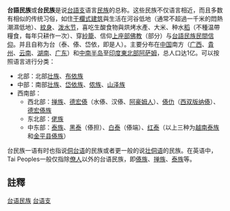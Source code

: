 {{Distinguish|泰民族}}{{Redirect2|台民族|使用[[臺灣話|臺灣話]]的族群|閩南裔臺灣人}}
{{NoteTA
|1=zh:台語支; zh-cn:壮傣语支; zh-tw:台語支; zh-hk:壮泰語支;
|2=zh:壮傣语支; zh-cn:台语支;
|3=zh:壮泰语支; zh-hk:台語支;
|4=zh:台語; zh-cn:壮傣语; zh-tw:台語; zh-hk:壮泰語;
|5=zh:壮傣语; zh-cn:台语;
|6=zh:壮泰语; zh-hk:台語;
|7=zh-hans:侗台语族; zh-hant:侗台語族; 
|8=zh-hans:侗台语; zh-hant:侗台語; 
}}

'''台語民族'''或'''台民族'''{{NoteTag|又称'''泰語民族'''，但不能簡稱為[[泰族|泰民族]]。}}是说[[台語支|台語支]]语言[[民族|民族]]的总称。这些民族不仅语言相近，而且多数有相似的传统习俗，如住[[干欄式建筑|干欄式建筑]]與生活在河谷低地（通常不超過一千米的悶熱潮濕低地）、[[紋身|紋身]]、[[泼水节|泼水节]]，喜吃生酸食物與烘烤水產、大米、种水[[稻|稻]]（不種温帶糧食，每年只耕作一次）、穿[[紗籠|紗籠]]、信仰[[上座部佛教|上座部佛教]]（部分）与[[台語民族民間信仰|台語民族民間信仰]]。并且自称为台（泰、傣、岱依，即是人）。主要分布在[[中国|中国]]南方（[[广西|广西]]、[[貴州|貴州]]、[[云南|云南]]、[[湖南|湖南]]、[[广东|广东]]）和[[中南半岛|中南半岛]]至[[印度東北部|印度東北部]][[阿萨姆|阿萨姆]]，总人口达1亿。可以按照语言进行分类：
*北部：北部[[壮族|壮族]]、[[布依族|布依族]]
*中部：南部[[壮族|壮族]]、[[岱依族|岱依族]]、[[侬族|侬族]]、[[山泽族|山泽族]]
*西南部：
**西北部：[[掸族|掸族]]、[[德宏傣|德宏傣]]（水傣、汉傣、[[阿豪姆人|阿豪姆人]]）、[[傣仂|傣仂]]（[[西双版纳|西双版纳]][[傣族|傣]]）、[[德宏傣族|德宏傣族]]
**东北部：[[佬族|佬族]]
**中东部：[[泰族|泰族]]、[[黑泰|黑泰]]（傣担）、[[白泰|白泰]]（傣端）、[[红泰|红泰]]（以上三种为[[越南泰族|越南泰族]]和[[金平苗族瑶族傣族自治县|金平县]][[傣族|傣族]]）

台民族一语有时也指说[[侗台語族|侗台语]]的民族或者更一般的说[[侗台语系|壮侗语]]的民族。在英语中，Tai Peoples一般仅指除[[僚人|僚人]]以外的台语民族，即[[傣族|傣族]]、[[掸族|掸族]]、[[泰族|泰族]]等。

== 註釋 ==
{{NoteFoot}}

[[Category:台语民族|]]
[[Category:台语支|]]